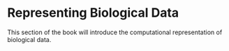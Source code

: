 # Representing Biological Data {#sec-representing-biological-data .unnumbered}

This section of the book will introduce the computational representation of biological data.